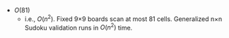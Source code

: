 - $O(81)$
    - i.e., $O(n^{2})$. Fixed 9×9 boards scan at most 81 cells. Generalized n×n Sudoku validation runs in $O(n^{2})$ time.